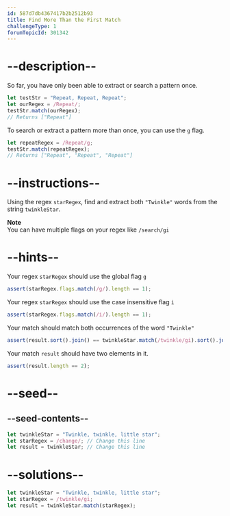 ```yaml
---
id: 587d7db4367417b2b2512b93
title: Find More Than the First Match
challengeType: 1
forumTopicId: 301342
---
```


# --description--

So far, you have only been able to extract or search a pattern once.

```js
let testStr = "Repeat, Repeat, Repeat";
let ourRegex = /Repeat/;
testStr.match(ourRegex);
// Returns ["Repeat"]
```

To search or extract a pattern more than once, you can use the `g` flag.

```js
let repeatRegex = /Repeat/g;
testStr.match(repeatRegex);
// Returns ["Repeat", "Repeat", "Repeat"]
```

# --instructions--

Using the regex `starRegex`, find and extract both `"Twinkle"` words from the string `twinkleStar`.

**Note**  
You can have multiple flags on your regex like `/search/gi`

# --hints--

Your regex `starRegex` should use the global flag `g`

```js
assert(starRegex.flags.match(/g/).length == 1);
```

Your regex `starRegex` should use the case insensitive flag `i`

```js
assert(starRegex.flags.match(/i/).length == 1);
```

Your match should match both occurrences of the word `"Twinkle"`

```js
assert(result.sort().join() == twinkleStar.match(/twinkle/gi).sort().join());
```

Your match `result` should have two elements in it.

```js
assert(result.length == 2);
```

# --seed--

## --seed-contents--

```js
let twinkleStar = "Twinkle, twinkle, little star";
let starRegex = /change/; // Change this line
let result = twinkleStar; // Change this line
```

# --solutions--

```js
let twinkleStar = "Twinkle, twinkle, little star";
let starRegex = /twinkle/gi;
let result = twinkleStar.match(starRegex);
```
